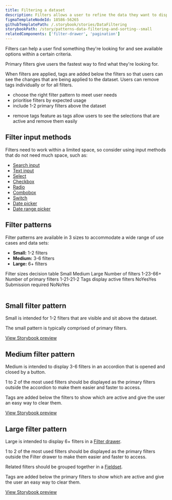 ```yaml
---
title: Filtering a dataset
description: Filters allows a user to refine the data they want to display in a large dataset by removing any items that do not match their criteria.
figmaTemplateNodeId: 18586-56265
githubTemplatePath: /.storybook/stories/DataFiltering
storybookPath: /story/patterns-data-filtering-and-sorting--small
relatedComponents: ['filter-drawer', 'pagination']
---
```


Filters can help a user find something they're looking for and see available options within a certain criteria.

Primary filters give users the fastest way to find what they're looking for.

When filters are applied, tags are added below the filters so that users can see the changes that are being applied to the dataset. Users can remove tags individually or for all filters.

<DoHeading />

- choose the right filter pattern to meet user needs
- prioritise filters by expected usage
- include 1-2 primary filters above the dataset

<DontHeading />

- remove tags feature as tags allow users to see the selections that are active and remove them easily

## Filter input methods

Filters need to work within a limited space, so consider using input methods that do not need much space, such as:

- [Search input](/component/search-input)
- [Text input](/components/text-input)
- [Select](/components/select)
- [Checkbox](/components/checkbox)
- [Radio](/components/radio)
- [Combobox](/components/combobox)
- [Switch](/components/switch)
- [Date picker](/components/date-picker)
- [Date range picker](/components/date-picker)

## Filter patterns

Filter patterns are available in 3 sizes to accommodate a wide range of use cases and data sets:

- **Small:** 1-2 filters
- **Medium:** 3-6 filters
- **Large:** 6+ filters

<Table>
	<TableCaption>Filter sizes decision table</TableCaption>
	<TableHead>
		<tr>
			<TableCell />
			<TableHeader width="15%" scope="col">
				Small
			</TableHeader>
			<TableHeader width="15%" scope="col">
				Medium
			</TableHeader>
			<TableHeader width="15%" scope="col">
				Large
			</TableHeader>
		</tr>
	</TableHead>
	<TableBody>
		<tr>
			<TableCell as="th" scope="row">
				Number of filters
			</TableCell>
			<TableCell>1-2</TableCell>
			<TableCell>3-6</TableCell>
			<TableCell>6+</TableCell>
		</tr>
		<tr>
			<TableCell as="th" scope="row">
				Number of primary filters
			</TableCell>
			<TableCell>1-2</TableCell>
			<TableCell>1-2</TableCell>
			<TableCell>1-2</TableCell>
		</tr>
		<tr>
			<TableCell as="th" scope="row">
				Tags display active filters
			</TableCell>
			<TableCell>No</TableCell>
			<TableCell>Yes</TableCell>
			<TableCell>Yes</TableCell>
		</tr>
		<tr>
			<TableCell as="th" scope="row">
				Submission required
			</TableCell>
			<TableCell>No</TableCell>
			<TableCell>No</TableCell>
			<TableCell>Yes</TableCell>
		</tr>
	</TableBody>
</Table>

## Small filter pattern

Small is intended for 1-2 filters that are visible and sit above the dataset.

The small pattern is typically comprised of primary filters.

[View Storybook preview](https://design-system.agriculture.gov.au/storybook/index.html?path=/story/patterns-data-filtering-and-sorting--small)

<ImageWithBorder
	src="/img/patterns/filtering-a-dataset-small.png"
	alt="Screenshot of the small filter pattern"
/>

## Medium filter pattern

Medium is intended to display 3-6 filters in an accordion that is opened and closed by a button.

1 to 2 of the most used filters should be displayed as the primary filters outside the accordion to make them easier and faster to access.

Tags are added below the filters to show which are active and give the user an easy way to clear them.

[View Storybook preview](https://design-system.agriculture.gov.au/storybook/index.html?path=/story/patterns-data-filtering-and-sorting--medium)

<ImageWithBorder
	src="/img/patterns/filtering-a-dataset-medium.png"
	alt="Screenshot of the medium filter pattern"
/>

## Large filter pattern

Large is intended to display 6+ filters in a [Filter drawer](/components/filter-drawer).

1 to 2 of the most used filters should be displayed as the primary filters outside the Filter drawer to make them easier and faster to access.

Related filters should be grouped together in a [Fieldset](/components/fieldset).

Tags are added below the primary filters to show which are active and give the user an easy way to clear them.

<ImageWithBorder
	src="/img/patterns/filtering-a-dataset-large.png"
	alt="Screenshot of the large filter pattern"
/>

[View Storybook preview](https://design-system.agriculture.gov.au/storybook/index.html?path=/story/patterns-data-filtering-and-sorting--large)
